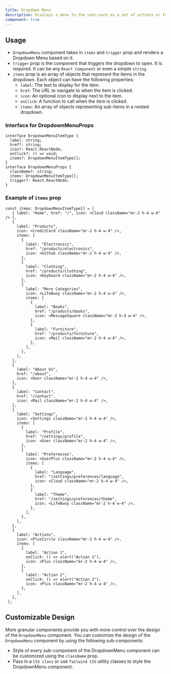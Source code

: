 ```yaml
---
title: Dropdown Menu
description: Displays a menu to the user—such as a set of actions or functions—triggered by a button.
component: true
---
```


<ComponentPreview
  name="dropdown-menu-demo"
  />

## Usage
- `DropdownMenu` component takes in `items` and `trigger` prop and renders a Dropdown Menu based on it.
- `trigger` prop is the component that triggers the dropdown to open. It is required. It can be any `React Component` or even a simple `string`.
- `items` prop is an array of objects that represent the items in the dropdown. Each object can have the following properties:
  - `label`: The text to display for the item.
  - `href`: The URL to navigate to when the item is clicked.
  - `icon`: An optional icon to display next to the item.
  - `onClick`: A function to call when the item is clicked.
  - `items`: An array of objects representing sub-items in a nested dropdown.

### Interface for DropdownMenuProps
```tsx
interface DropdownMenuItemType {
  label: string;
  href?: string;
  icon?: React.ReactNode;
  onClick?: () => void;
  items?: DropdownMenuItemType[];
}
interface DropdownMenuProps {
  className?: string;
  items: DropdownMenuItemType[];
  trigger?: React.ReactNode;
}
```

### Example of `items` prop
```tsx
const items: DropdownMenuItemType[] = [
   { label: "Home", href: "/", icon: <Cloud className="mr-2 h-4 w-4" /> },
   {
     label: "Products",
     icon: <CreditCard className="mr-2 h-4 w-4" />,
     items: [
       {
         label: "Electronics",
         href: "/products/electronics",
         icon: <Github className="mr-2 h-4 w-4" />,
       },
       {
         label: "Clothing",
         href: "/products/clothing",
         icon: <Keyboard className="mr-2 h-4 w-4" />,
       },
       {
         label: "More Categories",
         icon: <LifeBuoy className="mr-2 h-4 w-4" />,
         items: [
           {
             label: "Books",
             href: "/products/books",
             icon: <MessageSquare className="mr-2 h-4 w-4" />,
           },
           {
             label: "Furniture",
             href: "/products/furniture",
             icon: <Mail className="mr-2 h-4 w-4" />,
           },
         ],
       },
     ],
   },
   {
     label: "About Us",
     href: "/about",
     icon: <User className="mr-2 h-4 w-4" />,
   },
   {
     label: "Contact",
     href: "/contact",
     icon: <Mail className="mr-2 h-4 w-4" />,
   },
   {
     label: "Settings",
     icon: <Settings className="mr-2 h-4 w-4" />,
     items: [
       {
         label: "Profile",
         href: "/settings/profile",
         icon: <User className="mr-2 h-4 w-4" />,
       },
       {
         label: "Preferences",
         icon: <UserPlus className="mr-2 h-4 w-4" />,
         items: [
           {
             label: "Language",
             href: "/settings/preferences/language",
             icon: <Cloud className="mr-2 h-4 w-4" />,
           },
           {
             label: "Theme",
             href: "/settings/preferences/theme",
             icon: <LifeBuoy className="mr-2 h-4 w-4" />,
           },
         ],
       },
     ],
   },
   {
     label: "Actions",
     icon: <PlusCircle className="mr-2 h-4 w-4" />,
     items: [
       {
         label: "Action 1",
         onClick: () => alert("Action 1"),
         icon: <Plus className="mr-2 h-4 w-4" />,
       },
       {
         label: "Action 2",
         onClick: () => alert("Action 2"),
         icon: <Plus className="mr-2 h-4 w-4" />,
       },
     ],
   },
 ];
```

## Customizable Design
More granular components provide you with more control over the design of the `DropdownMenu` component. You can customize the design of the `DropdownMenu` component by using the following sub-components:

<ComponentPreview
  name="dropdown-menu-granular"
  />

- Style of every sub-component of the DropdownMenu component can be customized using the `className` prop.
- Pass in a `CSS class` or use `Tailwind CSS` utility classes to style the DropdownMenu component.